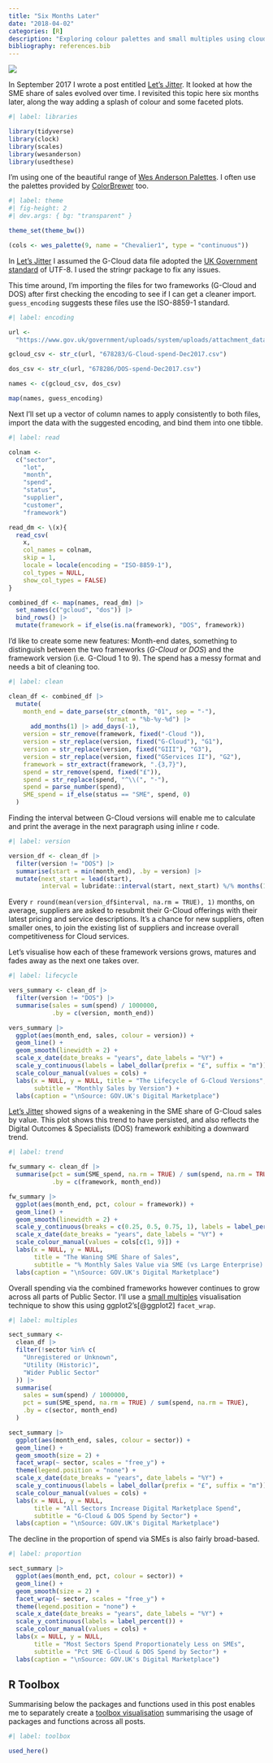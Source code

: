 ```yaml
---
title: "Six Months Later"
date: "2018-04-02"
categories: [R]
description: "Exploring colour palettes and small multiples using cloud services spend data"
bibliography: references.bib
---
```


![](feature.gif){fig-alt="A silhouette of the Houses of Parliament and three clouds in Spring colours, e.g. yellow and green. Flowers shoot up from the word \"Spring\"."}

In September 2017 I wrote a post entitled [Let's Jitter](/project/jitter). It looked at how the SME share of sales evolved over time. I revisited this topic here six months later, along the way adding a splash of colour and some faceted plots.

```r
#| label: libraries

library(tidyverse)
library(clock)
library(scales)
library(wesanderson)
library(usedthese)
```

I'm using one of the beautiful range of [Wes Anderson Palettes](https://github.com/karthik/wesanderson). I often use the palettes provided by [ColorBrewer](https://colorbrewer2.org/#type=sequential&scheme=BuGn&n=3) too.

```r
#| label: theme
#| fig-height: 2
#| dev.args: { bg: "transparent" }

theme_set(theme_bw())

(cols <- wes_palette(9, name = "Chevalier1", type = "continuous"))
```

In [Let's Jitter](/project/jitter) I assumed the G-Cloud data file adopted the [UK Government standard](https://www.gov.uk/guidance/gds-api-technical-and-data-standards#use-unicode-for-encoding) of UTF-8. I used the stringr package to fix any issues.

This time around, I'm importing the files for two frameworks (G-Cloud and DOS) after first checking the encoding to see if I can get a cleaner import. `guess_encoding` suggests these files use the ISO-8859-1 standard.

```r
#| label: encoding

url <- 
  "https://www.gov.uk/government/uploads/system/uploads/attachment_data/file/"

gcloud_csv <- str_c(url, "678283/G-Cloud-spend-Dec2017.csv")

dos_csv <- str_c(url, "678286/DOS-spend-Dec2017.csv")

names <- c(gcloud_csv, dos_csv)

map(names, guess_encoding)
```

Next I'll set up a vector of column names to apply consistently to both files, import the data with the suggested encoding, and bind them into one tibble.

```r
#| label: read

colnam <-
  c("sector",
    "lot",
    "month",
    "spend",
    "status",
    "supplier",
    "customer",
    "framework")

read_dm <- \(x){
  read_csv(
    x,
    col_names = colnam,
    skip = 1,
    locale = locale(encoding = "ISO-8859-1"),
    col_types = NULL,
    show_col_types = FALSE)
}

combined_df <- map(names, read_dm) |> 
  set_names(c("gcloud", "dos")) |> 
  bind_rows() |> 
  mutate(framework = if_else(is.na(framework), "DOS", framework))
```

I'd like to create some new features: Month-end dates, something to distinguish between the two frameworks (*G-Cloud* or *DOS*) and the framework version (i.e. G-Cloud 1 to 9). The spend has a messy format and needs a bit of cleaning too.

```r
#| label: clean

clean_df <- combined_df |>
  mutate(
    month_end = date_parse(str_c(month, "01", sep = "-"), 
                           format = "%b-%y-%d") |> 
      add_months(1) |> add_days(-1),
    version = str_remove(framework, fixed("-Cloud ")),
    version = str_replace(version, fixed("G-Cloud"), "G1"),
    version = str_replace(version, fixed("GIII"), "G3"),
    version = str_replace(version, fixed("GServices II"), "G2"),
    framework = str_extract(framework, ".{3,7}"),
    spend = str_remove(spend, fixed("£")),
    spend = str_replace(spend, "^\\(", "-"),
    spend = parse_number(spend),
    SME_spend = if_else(status == "SME", spend, 0)
  )
```

Finding the interval between G-Cloud versions will enable me to calculate and print the average in the next paragraph using inline r code.

```r
#| label: version

version_df <- clean_df |>
  filter(version != "DOS") |> 
  summarise(start = min(month_end), .by = version) |> 
  mutate(next_start = lead(start),
         interval = lubridate::interval(start, next_start) %/% months(1))
```

Every `r round(mean(version_df$interval, na.rm = TRUE), 1)` months, on average, suppliers are asked to resubmit their G-Cloud offerings with their latest pricing and service descriptions. It's a chance for new suppliers, often smaller ones, to join the existing list of suppliers and increase overall competitiveness for Cloud services.

Let's visualise how each of these framework versions grows, matures and fades away as the next one takes over.

```r
#| label: lifecycle

vers_summary <- clean_df |>
  filter(version != "DOS") |> 
  summarise(sales = sum(spend) / 1000000,
            .by = c(version, month_end))

vers_summary |> 
  ggplot(aes(month_end, sales, colour = version)) +
  geom_line() +
  geom_smooth(linewidth = 2) +
  scale_x_date(date_breaks = "years", date_labels = "%Y") +
  scale_y_continuous(labels = label_dollar(prefix = "£", suffix = "m")) +
  scale_colour_manual(values = cols) +
  labs(x = NULL, y = NULL, title = "The Lifecycle of G-Cloud Versions", 
       subtitle = "Monthly Sales by Version") + 
  labs(caption = "\nSource: GOV.UK's Digital Marketplace")
```

[Let's Jitter](/project/jitter) showed signs of a weakening in the SME share of G-Cloud sales by value. This plot shows this trend to have persisted, and also reflects the Digital Outcomes & Specialists (DOS) framework exhibiting a downward trend.

```r
#| label: trend

fw_summary <- clean_df |>
  summarise(pct = sum(SME_spend, na.rm = TRUE) / sum(spend, na.rm = TRUE),
            .by = c(framework, month_end))

fw_summary |> 
  ggplot(aes(month_end, pct, colour = framework)) +
  geom_line() +
  geom_smooth(linewidth = 2) +
  scale_y_continuous(breaks = c(0.25, 0.5, 0.75, 1), labels = label_percent()) +
  scale_x_date(date_breaks = "years", date_labels = "%Y") +
  scale_colour_manual(values = cols[c(1, 9)]) +
  labs(x = NULL, y = NULL, 
       title = "The Waning SME Share of Sales", 
       subtitle = "% Monthly Sales Value via SME (vs Large Enterprise) Suppliers") + 
  labs(caption = "\nSource: GOV.UK's Digital Marketplace")
```

Overall spending via the combined frameworks however continues to grow across all parts of Public Sector. I'll use a [small multiples](https://en.wikipedia.org/wiki/Small_multiple) visualisation technique to show this using ggplot2's[@ggplot2] `facet_wrap`.

```r
#| label: multiples

sect_summary <-
  clean_df |>
  filter(!sector %in% c(
    "Unregistered or Unknown",
    "Utility (Historic)",
    "Wider Public Sector"
  )) |>
  summarise(
    sales = sum(spend) / 1000000,
    pct = sum(SME_spend, na.rm = TRUE) / sum(spend, na.rm = TRUE),
    .by = c(sector, month_end)
  )

sect_summary |> 
  ggplot(aes(month_end, sales, colour = sector)) +
  geom_line() +
  geom_smooth(size = 2) +
  facet_wrap(~ sector, scales = "free_y") +
  theme(legend.position = "none") +
  scale_x_date(date_breaks = "years", date_labels = "%Y") +
  scale_y_continuous(labels = label_dollar(prefix = "£", suffix = "m")) +
  scale_colour_manual(values = cols) +
  labs(x = NULL, y = NULL, 
       title = "All Sectors Increase Digital Marketplace Spend", 
       subtitle = "G-Cloud & DOS Spend by Sector") + 
  labs(caption = "\nSource: GOV.UK's Digital Marketplace")
```

The decline in the proportion of spend via SMEs is also fairly broad-based.

```r
#| label: proportion

sect_summary |> 
  ggplot(aes(month_end, pct, colour = sector)) +
  geom_line() +
  geom_smooth(size = 2) +
  facet_wrap(~ sector, scales = "free_y") +
  theme(legend.position = "none") +
  scale_x_date(date_breaks = "years", date_labels = "%Y") +
  scale_y_continuous(labels = label_percent()) +
  scale_colour_manual(values = cols) +
  labs(x = NULL, y = NULL, 
       title = "Most Sectors Spend Proportionately Less on SMEs", 
       subtitle = "Pct SME G-Cloud & DOS Spend by Sector") + 
  labs(caption = "\nSource: GOV.UK's Digital Marketplace")
```

## R Toolbox

Summarising below the packages and functions used in this post enables me to separately create a [toolbox visualisation](/project/box) summarising the usage of packages and functions across all posts.

```r
#| label: toolbox

used_here()
```
